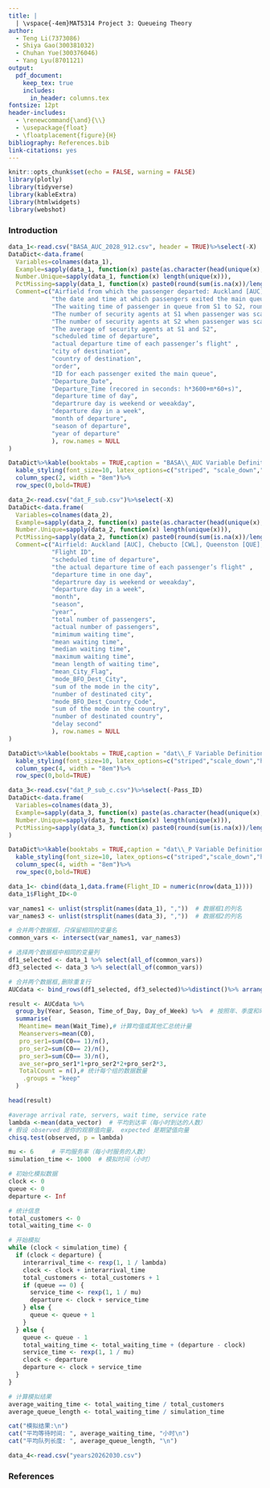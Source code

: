 ```yaml
---
title: |
  | \vspace{-4em}MAT5314 Project 3: Queueing Theory
author: 
  - Teng Li(7373086)
  - Shiya Gao(300381032) 
  - Chuhan Yue(300376046)
  - Yang Lyu(8701121)
output: 
  pdf_document: 
    keep_tex: true
    includes:
      in_header: columns.tex
fontsize: 12pt
header-includes: 
  - \renewcommand{\and}{\\}
  - \usepackage{float}
  - \floatplacement{figure}{H}
bibliography: References.bib
link-citations: yes
---
```


```r
knitr::opts_chunk$set(echo = FALSE, warning = FALSE)
library(plotly)
library(tidyverse)
library(kableExtra)
library(htmlwidgets)
library(webshot)
```

### Introduction

```r
data_1<-read.csv("BASA_AUC_2028_912.csv", header = TRUE)%>%select(-X)
DataDict<-data.frame(
  Variables=colnames(data_1),
  Example=sapply(data_1, function(x) paste(as.character(head(unique(x),2)), collapse = ", ")),
  Number.Unique=sapply(data_1, function(x) length(unique(x))),
  PctMissing=sapply(data_1, function(x) paste0(round(sum(is.na(x))/length(x), 4)*100,"%" ) ),
  Comment=c("Airfield from which the passenger departed: Auckland [AUC], Chebucto [CWL], Queenston [QUE], SaintFrancois [SAF]",
            "the date and time at which passengers exited the main queue S2, recorded to the nearest minute;",
            "The waiting time of passenger in queue from S1 to S2, rounded up to the minute",
            "The number of security agents at S1 when passenger was scaned",
            "The number of security agents at S2 when passenger was scaned",
            "The average of security agents at S1 and S2",
            "scheduled time of departure",
            "actual departure time of each passenger’s flight" ,
            "city of destination",
            "country of destination",
            "order",
            "ID for each passenger exited the main queue",
            "Departure_Date",
            "Departure_Time (recored in seconds: h*3600+m*60+s)",
            "departure time of day",
            "departrure day is weekend or weeakday",
            "departure day in a week",
            "month of departure",
            "season of departure",
            "year of departure"
            ), row.names = NULL
)

DataDict%>%kable(booktabs = TRUE,caption = "BASA\\_AUC Variable Definition")%>%
  kable_styling(font_size=10, latex_options=c("striped", "scale_down","hold_position"))%>%
  column_spec(2, width = "8em")%>%
  row_spec(0,bold=TRUE)
```

```r
data_2<-read.csv("dat_F_sub.csv")%>%select(-X)
DataDict<-data.frame(
  Variables=colnames(data_2),
  Example=sapply(data_2, function(x) paste(as.character(head(unique(x),5)), collapse = ", ")),
  Number.Unique=sapply(data_2, function(x) length(unique(x))),
  PctMissing=sapply(data_2, function(x) paste0(round(sum(is.na(x))/length(x), 4)*100,"%" ) ),
  Comment=c("Airfield: Auckland [AUC], Chebucto [CWL], Queenston [QUE], SaintFrancois [SAF]",
            "Flight ID",
            "scheduled time of departure",
            "the actual departure time of each passenger’s flight" ,
            "departure time in one day",
            "departrure day is weekend or weeakday",
            "departure day in a week",
            "month",
            "season",
            "year",
            "total number of passengers",
            "actual number of passengers",
            "mimimum waiting time",
            "mean waiting time",
            "median waiting time",
            "maximum waiting time",
            "mean length of waiting time",
            "mean_City_Flag",
            "mode_BFO_Dest_City",
            "sum of the mode in the city",
            "number of destinated city",
            "mode_BFO_Dest_Country_Code",
            "sum of the mode in the country",
            "number of destinated country",
            "delay second"
            ), row.names = NULL
)

DataDict%>%kable(booktabs = TRUE,caption = "dat\\_F Variable Definition")%>%
  kable_styling(font_size=10, latex_options=c("striped","scale_down","hold_position"))%>%
  column_spec(4, width = "8em")%>%
  row_spec(0,bold=TRUE)
```

```r
data_3<-read.csv("dat_P_sub_c.csv")%>%select(-Pass_ID)
DataDict<-data.frame(
  Variables=colnames(data_3),
  Example=sapply(data_3, function(x) paste(as.character(head(unique(x),5)), collapse = ", ")),
  Number.Unique=sapply(data_3, function(x) length(unique(x))),
  PctMissing=sapply(data_3, function(x) paste0(round(sum(is.na(x))/length(x), 4)*100,"%" ) ), row.names = NULL
)

DataDict%>%kable(booktabs = TRUE,caption = "dat\\_P Variable Definition")%>%
  kable_styling(font_size=10, latex_options=c("striped","scale_down","hold_position"))%>%
  column_spec(4, width = "8em")%>%
  row_spec(0,bold=TRUE)
```

```r
data_1<- cbind(data_1,data.frame(Flight_ID = numeric(nrow(data_1))))
data_1$Flight_ID<-0

var_names1 <- unlist(strsplit(names(data_1), ","))  # 数据框1的列名
var_names3 <- unlist(strsplit(names(data_3), ","))  # 数据框2的列名

# 合并两个数据框，只保留相同的变量名
common_vars <- intersect(var_names1, var_names3)

# 选择两个数据框中相同的变量列
df1_selected <- data_1 %>% select(all_of(common_vars))
df3_selected <- data_3 %>% select(all_of(common_vars))

# 合并两个数据框,删除重复行
AUCdata <- bind_rows(df1_selected, df3_selected)%>%distinct()%>% arrange(Sch_Departure)
```

```r
result <- AUCdata %>%
  group_by(Year, Season, Time_of_Day, Day_of_Week) %>%  # 按照年、季度和时间段分组
  summarise(
   Meantime= mean(Wait_Time),# 计算均值或其他汇总统计量
   Meanservers=mean(C0),
   pro_ser1=sum(C0== 1)/n(),
   pro_ser2=sum(C0== 2)/n(),
   pro_ser3=sum(C0== 3)/n(),
   ave_ser=pro_ser1*1+pro_ser2*2+pro_ser2*3,
   TotalCount = n(),# 统计每个组的数据数量
    .groups = "keep"
  )

head(result)
```
```r
#average arrival rate, servers, wait time, service rate
lambda <-mean(data_vector)  # 平均到达率（每小时到达的人数）
# 假设 observed 是你的观察值向量， expected 是期望值向量
chisq.test(observed, p = lambda)

mu <- 6     # 平均服务率（每小时服务的人数）
simulation_time <- 1000  # 模拟时间（小时）

# 初始化模拟数据
clock <- 0
queue <- 0
departure <- Inf

# 统计信息
total_customers <- 0
total_waiting_time <- 0

# 开始模拟
while (clock < simulation_time) {
  if (clock < departure) {
    interarrival_time <- rexp(1, 1 / lambda)
    clock <- clock + interarrival_time
    total_customers <- total_customers + 1
    if (queue == 0) {
      service_time <- rexp(1, 1 / mu)
      departure <- clock + service_time
    } else {
      queue <- queue + 1
    }
  } else {
    queue <- queue - 1
    total_waiting_time <- total_waiting_time + (departure - clock)
    service_time <- rexp(1, 1 / mu)
    clock <- departure
    departure <- clock + service_time
  }
}

# 计算模拟结果
average_waiting_time <- total_waiting_time / total_customers
average_queue_length <- total_waiting_time / simulation_time

cat("模拟结果:\n")
cat("平均等待时间: ", average_waiting_time, "小时\n")
cat("平均队列长度: ", average_queue_length, "\n")
```

```r
data_4<-read.csv("years20262030.csv")
```

### References



